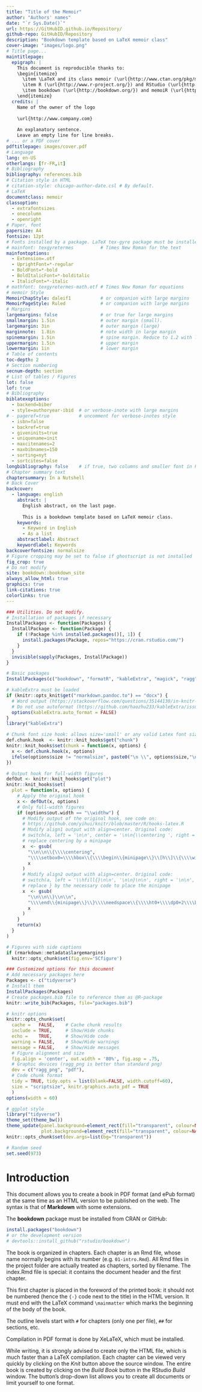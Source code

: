 --- 
title: "Title of the Memoir"
author: "Authors' names"
date: "`r Sys.Date()`"
url: https://GitHubID.github.io/Repository/
github-repo: GitHubID/Repository
description: "Bookdown template based on LaTeX memoir class"
cover-image: "images/logo.png"
# Title page...
maintitlepage:
  epigraph: |
    This document is reproducible thanks to:
    \begin{itemize}
      \item \LaTeX and its class memoir (\url{http://www.ctan.org/pkg/memoir}).
      \item R (\url{http://www.r-project.org/}) and RStudio (\url{http://www.rstudio.com/})
      \item bookdown (\url{http://bookdown.org/}) and memoiR (\url{https://ericmarcon.github.io/memoiR/})
    \end{itemize}
  credits: |
    Name of the owner of the logo
    
    \url{http://www.company.com}
    
    An explanatory sentence.
    Leave an empty line for line breaks.
# ... or a PDF cover
pdftitlepage: images/cover.pdf
# Language
lang: en-US
otherlangs: [fr-FR,it]
# Bibliography
bibliography: references.bib
# Citation style in HTML
# citation-style: chicago-author-date.csl # By default.
# LaTeX
documentclass: memoir
classoption:
  - extrafontsizes
  - onecolumn
  - openright
# Paper, font
papersize: A4
fontsize: 12pt
# Fonts installed by a package. LaTeX tex-gyre package must be installed for:
# mainfont: texgyretermes          # Times New Roman for the text
mainfontoptions:
  - Extension=.otf
  - UprightFont=*-regular
  - BoldFont=*-bold
  - BoldItalicFont=*-bolditalic
  - ItalicFont=*-italic
# mathfont: texgyretermes-math.otf # Times New Roman for equations
# memoir Style
MemoirChapStyle: daleif1           # or companion with large margins
MemoirPageStyle: Ruled             # or companion with large margins
# Margins
largemargins: false                # or true for large margins
smallmargin: 1.5in                 # outer margin (small).
largemargin: 3in                   # outer margin (large)
marginnote:  1.8in                 # note width in large margin
spinemargin: 1.5in                 # spine margin. Reduce to 1.2 with large margins.
uppermargin: 1.5in                 # upper margin
lowermargin: 1in                   # lower margin
# Table of contents
toc-depth: 2
# Section numbering
secnum-depth: section
# List of tables / Figures
lot: false
lof: true
# Bibliography
biblatexoptions:
  - backend=biber
  - style=authoryear-ibid  # or verbose-inote with large margins
# - pageref=true           # uncomment for verbose-inotes style
  - isbn=false
  - backref=true
  - giveninits=true
  - uniquename=init
  - maxcitenames=2
  - maxbibnames=150
  - sorting=nyt
  - sortcites=false
longbibliography: false    # if true, two columns and smaller font in PDF
# Chapter summary text
chaptersummary: In a Nutshell
# Back Cover
backcover:
  - language: english
    abstract: |
      English abstract, on the last page.
  
      This is a bookdown template based on LaTeX memoir class.
    keywords:
      - Keyword in English
      - As a list
    abstractlabel: Abstract
    keywordlabel: Keywords
backcoverfontsize: normalsize
# Figure cropping may be set to false if ghostscript is not installed
fig_crop: true
# Do not modify
site: bookdown::bookdown_site
always_allow_html: true
graphics: true
link-citations: true
colorlinks: true
---

<!-- HTML code necessary for key messages --> 
<img src="images/trombone.png" alt="image" hidden/>

```{r DoNotModify, include=FALSE}
### Utilities. Do not modify.
# Installation of packages if necessary
InstallPackages <- function(Packages) {
  InstallPackage <- function(Package) {
    if (!Package %in% installed.packages()[, 1]) {
      install.packages(Package, repos="https://cran.rstudio.com/")
    }
  }
  invisible(sapply(Packages, InstallPackage))
}

# Basic packages
InstallPackages(c("bookdown", "formatR", "kableExtra", "magick", "ragg"))

# kableExtra must be loaded 
if (knitr::opts_knit$get("rmarkdown.pandoc.to") == "docx") {
  # Word output (https://stackoverflow.com/questions/35144130/in-knitr-how-can-i-test-for-if-the-output-will-be-pdf-or-word)
  # Do not use autoformat (https://github.com/haozhu233/kableExtra/issues/308)
  options(kableExtra.auto_format = FALSE)
}
library("kableExtra")

# Chunk font size hook: allows size='small' or any valid Latex font size in chunk options
def.chunk.hook  <- knitr::knit_hooks$get("chunk")
knitr::knit_hooks$set(chunk = function(x, options) {
  x <- def.chunk.hook(x, options)
  ifelse(options$size != "normalsize", paste0("\n \\", options$size,"\n\n", x, "\n\n \\normalsize"), x)
})

# Output hook for full-width figures
defOut <- knitr::knit_hooks$get("plot")
knitr::knit_hooks$set(
  plot = function(x, options) {
    # Apply the original hook
    x <- defOut(x, options)
    # Only full-width figures
    if (options$out.width == "\\widthw") {
      # Modify output of the original hook, see code on:
      # https://github.com/yihui/knitr/blob/master/R/hooks-latex.R
      # Modify align1 output with align=center. Original code:
      # switch(a, left = '\n\n', center = '\n\n{\\centering ', right = '\n\n\\hfill{}', '\n')
      # replace centering by a minipage
      x  <- gsub(
        "\\n\\n\\{\\\\centering",
        "\\\\setbox0=\\\\hbox\\{\\\\begin\\{minipage\\}\\[h\\]\\{\\\\widthw\\}\\\\centering",
        x
      )
      # Modify align2 output with align=center. Original code:
      # switch(a, left = '\\hfill{}\n\n', '\n\n}\n\n', right = '\n\n', '')
      # replace } by the necessary code to place the minipage
      x  <- gsub(
        "\\n\\n\\}\\n\\n",
        "\\\\end\\{minipage\\}\\}\\\\needspace\\{\\\\ht0+\\\\dp0+2\\\\baselineskip\\}\\\\definesHSpace\\\\hspace\\{-\\\\rf\\}\\\\box0",
        x
      )
    }
    return(x)
  }
)

# Figures with side captions
if (rmarkdown::metadata$largemargins)
  knitr::opts_chunk$set(fig.env='SCfigure')
```

```{r Options, include=FALSE}
### Customized options for this document
# Add necessary packages here
Packages <- c("tidyverse")
# Install them
InstallPackages(Packages)
# Create packages.bib file to reference them as @R-package
knitr::write_bib(Packages, file="packages.bib")

# knitr options
knitr::opts_chunk$set(
  cache =   FALSE,    # Cache chunk results
  include = TRUE,     # Show/Hide chunks
  echo =    TRUE,     # Show/Hide code
  warning = FALSE,    # Show/Hide warnings
  message = FALSE,    # Show/Hide messages
  # Figure alignment and size
  fig.align = 'center', out.width = '80%', fig.asp = .75,
  # Graphic devices (ragg_png is better than standard png)
  dev = c("ragg_png", "pdf"),
  # Code chunk format
  tidy = TRUE, tidy.opts = list(blank=FALSE, width.cutoff=60),
  size = "scriptsize", knitr.graphics.auto_pdf = TRUE
  )
options(width = 60)

# ggplot style
library("tidyverse")
theme_set(theme_bw())
theme_update(panel.background=element_rect(fill="transparent", colour=NA),
             plot.background=element_rect(fill="transparent", colour=NA))
knitr::opts_chunk$set(dev.args=list(bg="transparent"))

# Random seed
set.seed(973)
```


# Introduction {-}

This document allows you to create a book in PDF format (and ePub format) at the same time as an HTML version to be published on the web.
The syntax is that of **Markdown** with some extensions.

The **bookdown** package must be installed from CRAN or GitHub:

```{r eval=FALSE}
install.packages("bookdown")
# or the development version
# devtools::install_github("rstudio/bookdown")
```

The book is organized in chapters. 
Each chapter is an Rmd file, whose name normally begins with its number (e.g. `01-intro.Rmd`).
All Rmd files in the project folder are actually treated as chapters, sorted by filename.
The index.Rmd file is special: it contains the document header and the first chapter.

This first chapter is placed in the foreword of the printed book: it should not be numbered (hence the `{-}` code next to the title) in the HTML version.
It must end with the LaTeX command `\mainmatter` which marks the beginning of the body of the book.

The outline levels start with `#` for chapters (only one per file), `##` for sections, etc.

Compilation in PDF format is done by XeLaTeX, which must be installed.

While writing, it is strongly advised to create only the HTML file, which is much faster than a LaTeX compilation.
Each chapter can be viewed very quickly by clicking on the _Knit_ button above the source window.
The entire book is created by clicking on the _Build Book_ button in the RStudio _Build_ window.
The button's drop-down list allows you to create all documents or limit yourself to one format.

<!-- The \mainmatter command marks the beginning of the LaTeX document body--> 
<!-- It must not be deleted-->
\mainmatter
